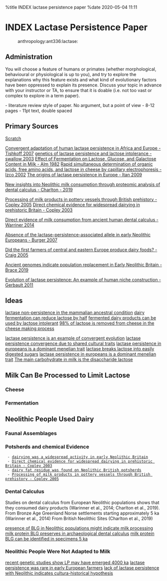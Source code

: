%title INDEX lactase persistence paper
%date 2020-05-04 11:11

= INDEX Lactase Persistence Paper =

:anthropology:ant336:lactase:

== Administration ==

You will choose a feature of humans or primates (whether morphological, behavioural or physiological is up to you), 
and try to explore the explanations why this feature exists and what kind of evolutionary factors have been oppressed 
to explain its presence. Discuss your topic in advance with your instructor or TA, to ensure that it is doable 
(i.e. not too vast or complex to explore in a term paper).

- literature review style of paper. No argument, but a point of view
- 8-12 pages
- 11pt text, double spaced

== Primary Sources ==

[[Scratch]]

[[108-convergent_adaptation_of_human_lactase_persistencein_africa_and_europe_-_tishkoff_2007|Convergent adaptation of human lactase persistence in Africa and Europe - Tishkoff 2007]]
[[139-genetic_of_lactase_persistence_and_lactose_intolerence_-_swallow_2003|genetics of lactase persistence and lactose intolerance - swallow 2003]]
[[110-effect_of_fermentation_on_lactose,_glucose,_and_galactose_content_in_milk_-_alm_1982|Effect of Fermentation on Lactose, Glucose, and Galactose Content in Milk - Alm 1982]]
[[115-rapid_simultaneous_determination_of_organic_acids,_free_amino_acids,_and_lactose_in_cheese_by_capillary_electrophoresis_-_izco_2002|Rapid simultaneous determination of organic acids, free amino acids, and lactose in cheese by capillary electrophoresis - Izco 2002]]
[[117-the_origins_of_lactase_persistence_in_europe_-_itan_2009|The origins of lactase persistence in Europe - Itan 2009]]

[[32-new_insights_into_neolithic_milk_consumption_through_proteomic_analysis_of_dental_calculus_-_charlton_-_2019|New insights into Neolithic milk consumption through proteomic analysis of dental calculus - Charlton - 2019]]

[[119-processing_of_milk_products_in_pottery_vessels_through_british_prehistory_-_copley_2005|Processing of milk products in pottery vessels through British prehistory - Copley 2005]]
[[122-direct_chemical_evidence_for_widespread_dairying_in_prehistoric_britain_-_copley_2003|Direct chemical evidence for widespread dairying in prehistoric Britain - Copley 2003]]

[[35-direct_evidence_of_milk_consumption_from_ancient_human_dental_calculus_-_warriner_2014|Direct evidence of milk consumption from ancient human dental calculus - Warriner 2014]]

[[39-absence_of_the_lactase-persistence-associated_allele_in_early_neolithic_europeans_-_burger_2007|Absence of the lactase-persistence-associated allele in early Neolithic Europeans - Burger 2007]]




[[124-did_the_first_farmers_of_central_and_eastern_europe_produce_dairy_foods?_-_craig_2005|Did the first farmers of central and eastern Europe produce dairy foods? - Craig 2005]]


[[38-ancient_genomes_indicate_population_replacement_in_early_neolithic_britain_-_brace_2019|Ancient genomes indicate population replacement in Early Neolithic Britain - Brace 2019]]

[[42-evolution_of_lactase_persistence:_an_example_of_human_niche_construction_-_gerbault_2011|Evolution of lactase persistence: An example of human niche construction - Gerbault 2011]]


== Ideas ==

[[140-lactase_non-persistence_in_the_mammalian_ancestral_condition|lactase non-persistence in the mammalian ancestral condition]]
[[142-dairy_fermentation_can_reduce_lactose_by_half|dairy fermentation can reduce lactose by half]]
[[143-fermented_dairy_products_can_be_used_by_lactose_intolerant|fermented dairy products can be used by lactose intolerant]]
[[116-98of_lactose_is_removed_from_cheese_in_the_cheese_making_process|98% of lactose is removed from cheese in the cheese making process]]

[[110-lactase_persistence_is_an_example_of_convergent_evolution|lactase persistence is an example of convergent evolution]]
[[111-lactase_persistence_convergence_due_to_shared_cultural_traits|lactase persistence convergence due to shared cultural traits]]
[[112-lactase_persistence_in_europeans_is_a_dominant_menelian_trait|lactase persistence in europeans is a dominant menelian trait]]
[[109-lactase_breaks_lactose_into_easily_digested_sugars|lactase breaks lactose into easily digested sugars]]
[[112-lactase_persistence_in_europeans_is_a_dominant_menelian_trait|lactase persistence in europeans is a dominant menelian trait]]
[[113-the_main_carbohydrate_in_milk_is_the_disaccharide_lactose|The main carbohydrate in milk is the disaccharide lactose]]



== Milk Can Be Processed to Limit Lactose ==

=== Cheese ===

=== Fermentation ===


== Neolithic People Used Dairy ==

=== Faunal Assemblages ===

=== Potsherds and chemical Evidence ===
  - [[123-dairying_was_a_widespread_activity_in_early_neolithic_britain|dairying was a widespread activity in early Neolithic Britain]]
  - [[122-direct_chemical_evidence_for_widespread_dairying_in_prehistoric_britain_-_copley_2003|Direct chemical evidence for widespread dairying in prehistoric Britain - Copley 2003]]
  - [[121-dairy_fat_residue_was_found_on_neolithic_british_potsherds|dairy fat residue was found on Neolithic British potsherds]]
  - [[119-processing_of_milk_products_in_pottery_vessels_through_british_prehistory_-_copley_2005|Processing of milk products in pottery vessels through British prehistory - Copley 2005]]

=== Dental Calculus ===

Studies on dental calculus from European Neolithic populations shows that they consumed dairy products (Warinner et al., 2014; Charlton et al., 2019).
From Bronze Age Greenland Norse settlements starting approximately 5 ka (Warinner et al., 2014)
From British Neolithic Sites (Charlton et al., 2019)


[[34-presence_of_blg_in_neolithic_populations_might_indicate_milk_processing|presence of BLG in Neolithic populations might indicate milk processing]]
[[36-milk_protein_blg_preserves_in_archaeological_dental_calculus|milk protein BLG preserves in archaeological dental calculus]]
[[37-milk_protein_blg_can_be_identified_in_specimens_5_ka|milk protein BLG can be identified in specimens 5 ka]]


=== Neolithic People Were Not Adapted to Milk ===


[[33-recent_genetic_studies_show_lp_may_have_emerged_4000_ka|recent genetic studies show LP may have emerged 4000 ka]]
[[40-lactase_persistence_was_rare_in_early_european_farmers|lactase persistence was rare in early European farmers]]
[[41-lack_of_lactase_persistence_with_neolithic_indicates_cultura-historical_hypothesis|lack of lactase persistence with Neolithic indicates cultura-historical hypothesis]]



